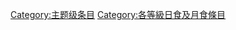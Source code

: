 {{catmore1|[[Wikipedia:日食及月食专题|Wikipedia:日食及月食专题]]}}
{{Articles by Quality|topic=日食及月食|project=日食及月食|format=toc}}
{{emptycat}}

[[Category:主题级条目|Category:主题级条目]]
[[Category:各等級日食及月食條目|Category:各等級日食及月食條目]]